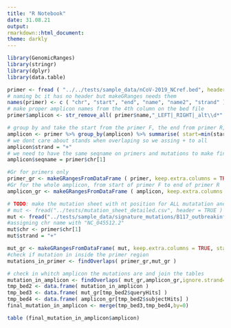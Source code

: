 ```yaml
---
title: "R Notebook"
date: 31.08.21
output:
rmarkdown::html_document:
theme: darkly
---
```

 
```r
library(GenomicRanges)
library(stringr)
library(dplyr)
library(data.table)
```
```r
primer <- fread ( "../../tests/sample_data/nCoV-2019_NCref.bed", header = FALSE) # TODO provide as input
# naming bc it has no header but makeGRanges needs them
names(primer) <- c ( "chr", "start", "end", "name", "name2", "strand" )
# make proper amplicon names from the 4th column on the bed file
primer$amplicon <- str_remove_all( primer$name,"_LEFT|_RIGHT|_alt\\d*" ) 
```
```r
# group by and take the start from the primer F, the end from primer R, otherwise we have the ranges from primers and not amplicons 
amplicon <- primer %>% group_by(amplicon) %>% summarise( start=min(start), end=max(end) )
# we dont care about stands when overlaping so we assing + to all
amplicon$strand = "+"
# we need to have the same seqname on primers and mutations to make findoverlap
amplicon$seqname = primer$chr[1]
```
```r
#Gr for primers only
primer_gr <- makeGRangesFromDataFrame ( primer, keep.extra.columns = TRUE )
#Gr for the whole amplicon, from start of primer F to end of primer R
amplicon_gr <- makeGRangesFromDataFrame ( amplicon, keep.extra.columns = TRUE )
```
```r
# TODO: make the mutation sheet with nt position for ALL mutatation and loop through it
# mut <- fread("../tests/mutation_sheet_detailed.csv", header = TRUE ) # TODO provide as input
mut <- fread("../tests/sample_data/signature_mutations/B117_outbreakinfo_mutation_report_data_2021-03-06.tsv", header = TRUE)
#assigning chr name with "NC_045512.2"
mut$chr <- primer$chr[1]
mut$strand = "+"
```
```r
mut_gr <- makeGRangesFromDataFrame( mut, keep.extra.columns = TRUE, start.field = "pos", end.field = "pos", strand.field = "strand" )
#check if mutation in inside the primer region
mutations_in_primer <- findOverlaps( primer_gr,mut_gr )
```
```r
# check in whitch amplicon the mutations are and join the tables
mutation_in_amplicon <- findOverlaps( mut_gr,amplicon_gr,ignore.strand=TRUE )
tmp_bed2 <- data.frame( mutation_in_amplicon )
tmp_bed3 <- data.frame( mut_gr[tmp_bed2$queryHits] )
tmp_bed4 <- data.frame( amplicon_gr[tmp_bed2$subjectHits] )
final_mutation_in_amplicon <- merge(tmp_bed3,tmp_bed4,by=0)
```
```r
table (final_mutation_in_amplicon$amplicon)

```
